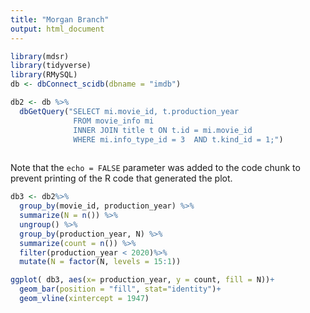 ```yaml
---
title: "Morgan Branch"
output: html_document
---
```


```r
library(mdsr)
library(tidyverse)
library(RMySQL)
db <- dbConnect_scidb(dbname = "imdb")
```


```r
db2 <- db %>%
  dbGetQuery("SELECT mi.movie_id, t.production_year 
              FROM movie_info mi
              INNER JOIN title t ON t.id = mi.movie_id
              WHERE mi.info_type_id = 3  AND t.kind_id = 1;") 
  
```

Note that the `echo = FALSE` parameter was added to the code chunk to prevent printing of the R code that generated the plot.
```r
db3 <- db2%>%
  group_by(movie_id, production_year) %>%
  summarize(N = n()) %>%
  ungroup() %>%
  group_by(production_year, N) %>%
  summarize(count = n()) %>%
  filter(production_year < 2020)%>%
  mutate(N = factor(N, levels = 15:1))
```

```r
ggplot( db3, aes(x= production_year, y = count, fill = N))+
  geom_bar(position = "fill", stat="identity")+
  geom_vline(xintercept = 1947)
 
```

